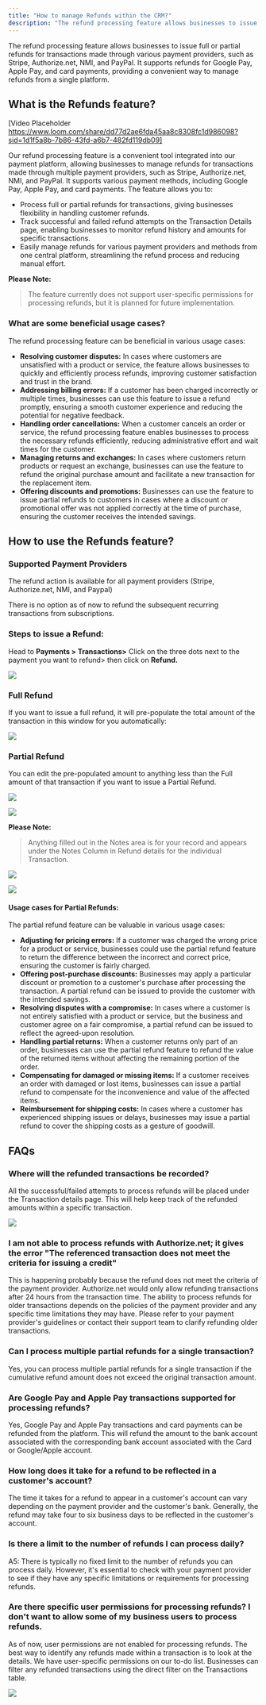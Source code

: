 ```yaml
---
title: "How to manage Refunds within the CRM?"
description: "The refund processing feature allows businesses to issue full or partial refunds for transactions made through various payment providers."
---
```


The refund processing feature allows businesses to issue full or partial refunds for transactions made through various payment providers, such as Stripe, Authorize.net, NMI, and PayPal. It supports refunds for Google Pay, Apple Pay, and card payments, providing a convenient way to manage refunds from a single platform.  

## What is the Refunds feature?

[Video Placeholder https://www.loom.com/share/dd77d2ae6fda45aa8c8308fc1d986098?sid=1d1f5a8b-7b86-43fd-a6b7-482fd119db09] 

Our refund processing feature is a convenient tool integrated into our payment platform, allowing businesses to manage refunds for transactions made through multiple payment providers, such as Stripe, Authorize.net, NMI, and PayPal. It supports various payment methods, including Google Pay, Apple Pay, and card payments. The feature allows you to:

-   Process full or partial refunds for transactions, giving businesses flexibility in handling customer refunds.
-   Track successful and failed refund attempts on the Transaction Details page, enabling businesses to monitor refund history and amounts for specific transactions.
-   Easily manage refunds for various payment providers and methods from one central platform, streamlining the refund process and reducing manual effort.    

**Please Note:**
>The feature currently does not support user-specific permissions for processing refunds, but it is planned for future implementation.

### What are some beneficial usage cases?

The refund processing feature can be beneficial in various usage cases:

-   **Resolving customer disputes:**  In cases where customers are unsatisfied with a product or service, the feature allows businesses to quickly and efficiently process refunds, improving customer satisfaction and trust in the brand.
-   **Addressing billing errors:** If a customer has been charged incorrectly or multiple times, businesses can use this feature to issue a refund promptly, ensuring a smooth customer experience and reducing the potential for negative feedback.
-   **Handling order cancellations:**  When a customer cancels an order or service, the refund processing feature enables businesses to process the necessary refunds efficiently, reducing administrative effort and wait times for the customer.
-   **Managing returns and exchanges:** In cases where customers return products or request an exchange, businesses can use the feature to refund the original purchase amount and facilitate a new transaction for the replacement item.
-   **Offering discounts and promotions:**  Businesses can use the feature to issue partial refunds to customers in cases where a discount or promotional offer was not applied correctly at the time of purchase, ensuring the customer receives the intended savings.

## How to use the Refunds feature?

### Supported Payment Providers

The refund action is available for all payment providers (Stripe, Authorize.net, NMI, and Paypal)

There is no option as of now to refund the subsequent recurring transactions from subscriptions.

### Steps to issue a Refund:

Head to  **Payments > Transactions>**  Click on the three dots next to the payment you want to refund> then click on  **Refund.**

![](https://s3.amazonaws.com/cdn.freshdesk.com/data/helpdesk/attachments/production/48294481697/original/41j5gL2qSwbPRpOAAdMAFPbQ8larK1Hu_w.png?1682491291)

### Full Refund

If you want to issue a full refund, it will pre-populate the total amount of the transaction in this window for you automatically:  

![](https://s3.amazonaws.com/cdn.freshdesk.com/data/helpdesk/attachments/production/48294483195/original/K-oPdFTLYfYW0VKJQhm41H8D2ZfNVbIhsg.png?1682491847)

### Partial Refund

You can edit the pre-populated amount to anything less than the Full amount of that transaction if you want to issue a Partial Refund.

![](https://s3.amazonaws.com/cdn.freshdesk.com/data/helpdesk/attachments/production/48294484510/original/M6D5m-WO0tc8HiOhBKdP13XbJGWbWe-qPA.png?1682492260)

![](https://s3.amazonaws.com/cdn.freshdesk.com/data/helpdesk/attachments/production/48294484543/original/Q_ZAOTpcgNHUrNjxMpt9dndeiwebjW0H2w.png?1682492274)

**Please Note:**
>Anything filled out in the Notes area is for your record and appears under the Notes Column in Refund details for the individual Transaction. 

![](https://s3.amazonaws.com/cdn.freshdesk.com/data/helpdesk/attachments/production/48294484586/original/Ilq1RRzeRcvcjypgQmp8aCW0r9c7TgwF4Q.png?1682492295)

![](https://s3.amazonaws.com/cdn.freshdesk.com/data/helpdesk/attachments/production/48294484252/original/4ptlNfcFsbJmTkA96EalyAH-b4fuOSL6VQ.png?1682492170)

#### Usage cases for Partial Refunds:

The partial refund feature can be valuable in various usage cases:

-   **Adjusting for pricing errors:**  If a customer was charged the wrong price for a product or service, businesses could use the partial refund feature to return the difference between the incorrect and correct price, ensuring the customer is fairly charged.
-   **Offering post-purchase discounts:**  Businesses may apply a particular discount or promotion to a customer's purchase after processing the transaction. A partial refund can be issued to provide the customer with the intended savings.
-   **Resolving disputes with a compromise:**  In cases where a customer is not entirely satisfied with a product or service, but the business and customer agree on a fair compromise, a partial refund can be issued to reflect the agreed-upon resolution.
-   **Handling partial returns:**  When a customer returns only part of an order, businesses can use the partial refund feature to refund the value of the returned items without affecting the remaining portion of the order.
-   **Compensating for damaged or missing items:**  If a customer receives an order with damaged or lost items, businesses can issue a partial refund to compensate for the inconvenience and value of the affected items.
-   **Reimbursement for shipping costs:**  In cases where a customer has experienced shipping issues or delays, businesses may issue a partial refund to cover the shipping costs as a gesture of goodwill.

## FAQs

### Where will the refunded transactions be recorded?

All the successful/failed attempts to process refunds will be placed under the Transaction details page. This will help keep track of the refunded amounts within a specific transaction.

![](https://s3.amazonaws.com/cdn.freshdesk.com/data/helpdesk/attachments/production/48294485832/original/Eshvntif-pCDHApfWzfMx2ZmnriKZ2I4Qw.png?1682492675)

### I am not able to process refunds with Authorize.net; it gives the error "The referenced transaction does not meet the criteria for issuing a credit"

This is happening probably because the refund does not meet the criteria of the payment provider. Authorize.net would only allow refunding transactions after 24 hours from the transaction time. The ability to process refunds for older transactions depends on the policies of the payment provider and any specific time limitations they may have. Please refer to your payment provider's guidelines or contact their support team to clarify refunding older transactions.

### Can I process multiple partial refunds for a single transaction?

Yes, you can process multiple partial refunds for a single transaction if the cumulative refund amount does not exceed the original transaction amount.

### Are Google Pay and Apple Pay transactions supported for processing refunds?

Yes, Google Pay and Apple Pay transactions and card payments can be refunded from the platform. This will refund the amount to the bank account associated with the corresponding bank account associated with the Card or Google/Apple account.

### **How long does it take for a refund to be reflected in a customer's account?**

The time it takes for a refund to appear in a customer's account can vary depending on the payment provider and the customer's bank. Generally, the refund may take four to six business days to be reflected in the customer's account.

### Is there a limit to the number of refunds I can process daily?

A5: There is typically no fixed limit to the number of refunds you can process daily. However, it's essential to check with your payment provider to see if they have any specific limitations or requirements for processing refunds.

### Are there specific user permissions for processing refunds? I don't want to allow some of my business users to process refunds.

As of now, user permissions are not enabled for processing refunds. The best way to identify any refunds made within a transaction is to look at the details. We have user-specific permissions on our to-do list. Businesses can filter any refunded transactions using the direct filter on the Transactions table.

![](https://s3.amazonaws.com/cdn.freshdesk.com/data/helpdesk/attachments/production/48294485695/original/Ch8oCbOWw2_aPmeVJUKjpAle339VPnN9IA.png?1682492626)